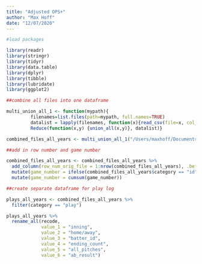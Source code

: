 ```yaml
---
title: "Adjusted OPS+"
author: "Max Hoff"
date: "12/07/2020"
---
```


```r
#load packages

library(readr)
library(stringr)
library(tidyr)
library(data.table)
library(dplyr)
library(tibble)
library(lubridate)
library(ggplot2)
```

```r
##combine all files into one dataframe

multi_union_all_1 <- function(mypath){
         filenames=list.files(path=mypath, full.names=TRUE)
         datalist = lapply(filenames, function(x){read_csv(file=x, col_names = c("category", "value_1", "value_2", "value_3", "value_4", "value_5", "value_6"))})
         Reduce(function(x,y) {union_all(x,y)}, datalist)}

combined_files_all_years <- multi_union_all_1("/Users/maxhoff/Documents/Sabremetrics/Adjusted OPS+/retrosheet_data/play_by_play_logs")
```

```r
##add in row number and game number

combined_files_all_years <- combined_files_all_years %>%
  add_column(row_num_orig_file = 1:nrow(combined_files_all_years), .before = "category") %>%
  mutate(game_number = ifelse(combined_files_all_years$category == "id",1,0)) %>%
  mutate(game_number = cumsum(game_number))
```

```r
##create separate dataframe for play log

plays_all_years <- combined_files_all_years %>%
  filter(category == "play")

plays_all_years %>%
  rename_all(recode, 
             value_1 = "inning",
             value_2 = "home/away",
             value_3 = "batter_id",
             value_4 = "ending_count",
             value_5 = "all_pitches",
             value_6 = "ab_result")
```